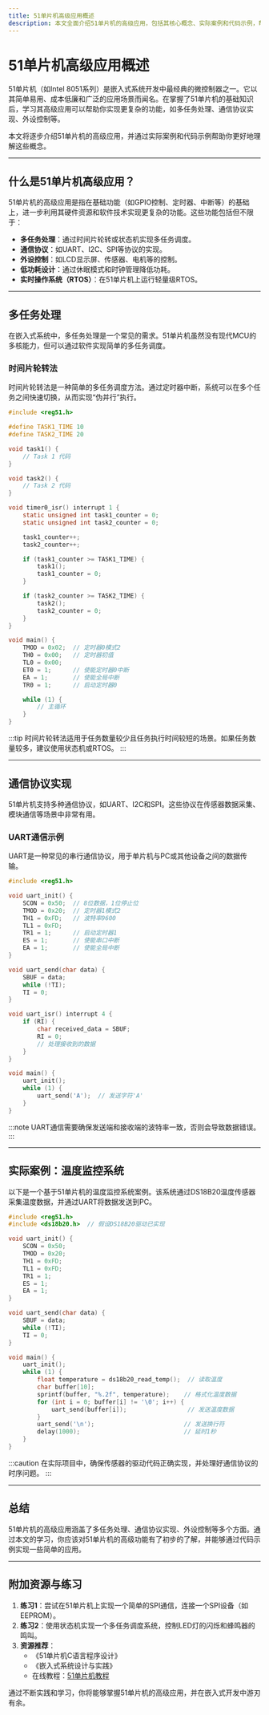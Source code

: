 ```yaml
---
title: 51单片机高级应用概述
description: 本文全面介绍51单片机的高级应用，包括其核心概念、实际案例和代码示例，帮助初学者深入理解并掌握51单片机的进阶使用。
---
```


# 51单片机高级应用概述

51单片机（如Intel 8051系列）是嵌入式系统开发中最经典的微控制器之一。它以其简单易用、成本低廉和广泛的应用场景而闻名。在掌握了51单片机的基础知识后，学习其高级应用可以帮助你实现更复杂的功能，如多任务处理、通信协议实现、外设控制等。

本文将逐步介绍51单片机的高级应用，并通过实际案例和代码示例帮助你更好地理解这些概念。

---

## 什么是51单片机高级应用？

51单片机的高级应用是指在基础功能（如GPIO控制、定时器、中断等）的基础上，进一步利用其硬件资源和软件技术实现更复杂的功能。这些功能包括但不限于：

- **多任务处理**：通过时间片轮转或状态机实现多任务调度。
- **通信协议**：如UART、I2C、SPI等协议的实现。
- **外设控制**：如LCD显示屏、传感器、电机等的控制。
- **低功耗设计**：通过休眠模式和时钟管理降低功耗。
- **实时操作系统（RTOS）**：在51单片机上运行轻量级RTOS。

---

## 多任务处理

在嵌入式系统中，多任务处理是一个常见的需求。51单片机虽然没有现代MCU的多核能力，但可以通过软件实现简单的多任务调度。

### 时间片轮转法

时间片轮转法是一种简单的多任务调度方法。通过定时器中断，系统可以在多个任务之间快速切换，从而实现“伪并行”执行。

```c
#include <reg51.h>

#define TASK1_TIME 10
#define TASK2_TIME 20

void task1() {
    // Task 1 代码
}

void task2() {
    // Task 2 代码
}

void timer0_isr() interrupt 1 {
    static unsigned int task1_counter = 0;
    static unsigned int task2_counter = 0;

    task1_counter++;
    task2_counter++;

    if (task1_counter >= TASK1_TIME) {
        task1();
        task1_counter = 0;
    }

    if (task2_counter >= TASK2_TIME) {
        task2();
        task2_counter = 0;
    }
}

void main() {
    TMOD = 0x02;  // 定时器0模式2
    TH0 = 0x00;   // 定时器初值
    TL0 = 0x00;
    ET0 = 1;      // 使能定时器0中断
    EA = 1;       // 使能全局中断
    TR0 = 1;      // 启动定时器0

    while (1) {
        // 主循环
    }
}
```

:::tip
时间片轮转法适用于任务数量较少且任务执行时间较短的场景。如果任务数量较多，建议使用状态机或RTOS。
:::

---

## 通信协议实现

51单片机支持多种通信协议，如UART、I2C和SPI。这些协议在传感器数据采集、模块通信等场景中非常有用。

### UART通信示例

UART是一种常见的串行通信协议，用于单片机与PC或其他设备之间的数据传输。

```c
#include <reg51.h>

void uart_init() {
    SCON = 0x50;  // 8位数据，1位停止位
    TMOD = 0x20;  // 定时器1模式2
    TH1 = 0xFD;   // 波特率9600
    TL1 = 0xFD;
    TR1 = 1;      // 启动定时器1
    ES = 1;       // 使能串口中断
    EA = 1;       // 使能全局中断
}

void uart_send(char data) {
    SBUF = data;
    while (!TI);
    TI = 0;
}

void uart_isr() interrupt 4 {
    if (RI) {
        char received_data = SBUF;
        RI = 0;
        // 处理接收到的数据
    }
}

void main() {
    uart_init();
    while (1) {
        uart_send('A');  // 发送字符'A'
    }
}
```

:::note
UART通信需要确保发送端和接收端的波特率一致，否则会导致数据错误。
:::

---

## 实际案例：温度监控系统

以下是一个基于51单片机的温度监控系统案例。该系统通过DS18B20温度传感器采集温度数据，并通过UART将数据发送到PC。

```c
#include <reg51.h>
#include <ds18b20.h>  // 假设DS18B20驱动已实现

void uart_init() {
    SCON = 0x50;
    TMOD = 0x20;
    TH1 = 0xFD;
    TL1 = 0xFD;
    TR1 = 1;
    ES = 1;
    EA = 1;
}

void uart_send(char data) {
    SBUF = data;
    while (!TI);
    TI = 0;
}

void main() {
    uart_init();
    while (1) {
        float temperature = ds18b20_read_temp();  // 读取温度
        char buffer[10];
        sprintf(buffer, "%.2f", temperature);    // 格式化温度数据
        for (int i = 0; buffer[i] != '\0'; i++) {
            uart_send(buffer[i]);                 // 发送温度数据
        }
        uart_send('\n');                         // 发送换行符
        delay(1000);                             // 延时1秒
    }
}
```

:::caution
在实际项目中，确保传感器的驱动代码正确实现，并处理好通信协议的时序问题。
:::

---

## 总结

51单片机的高级应用涵盖了多任务处理、通信协议实现、外设控制等多个方面。通过本文的学习，你应该对51单片机的高级功能有了初步的了解，并能够通过代码示例实现一些简单的应用。

---

## 附加资源与练习

1. **练习1**：尝试在51单片机上实现一个简单的SPI通信，连接一个SPI设备（如EEPROM）。
2. **练习2**：使用状态机实现一个多任务调度系统，控制LED灯的闪烁和蜂鸣器的鸣叫。
3. **资源推荐**：
   - 《51单片机C语言程序设计》
   - 《嵌入式系统设计与实践》
   - 在线教程：[51单片机教程](https://www.example.com)

通过不断实践和学习，你将能够掌握51单片机的高级应用，并在嵌入式开发中游刃有余。